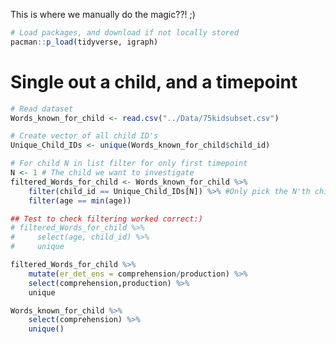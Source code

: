 This is where we manually do the magic??! ;)

```r
# Load packages, and download if not locally stored
pacman::p_load(tidyverse, igraph)
```


# Single out a child, and a timepoint
```r
# Read dataset
Words_known_for_child <- read.csv("../Data/75kidsubset.csv")
```
```r
# Create vector of all child ID's
Unique_Child_IDs <- unique(Words_known_for_child$child_id)

# For child N in list filter for only first timepoint
N <- 1 # The child we want to investigate
filtered_Words_for_child <- Words_known_for_child %>% 
    filter(child_id == Unique_Child_IDs[N]) %>% #Only pick the N'th child
    filter(age == min(age))

## Test to check filtering worked correct:)
# filtered_Words_for_child %>% 
#     select(age, child_id) %>% 
#     unique
```
```r
filtered_Words_for_child %>% 
    mutate(er_det_ens = comprehension/production) %>% 
    select(comprehension,production) %>% 
    unique

Words_known_for_child %>% 
    select(comprehension) %>% 
    unique()
```








